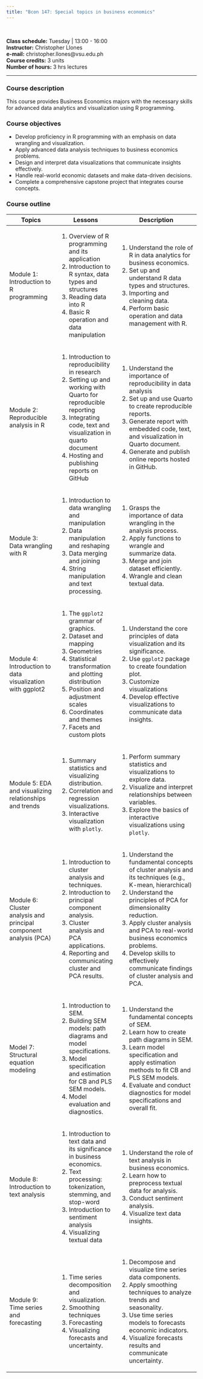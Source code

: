 ```yaml
---
title: "Bcon 147: Special topics in business economics"
---
```


<br>

**Class schedule:** Tuesday \| 13:00 - 16:00 <br> **Instructor:** Christopher Llones <br> **e-mail:** christopher.llones\@vsu.edu.ph <br> **Course credits:** 3 units <br> **Number of hours:** 3 hrs lectures <br>

------------------------------------------------------------------------

### Course description

This course provides Business Economics majors with the necessary skills for advanced data analytics and visualization using R programming.

### Course objectives

-   Develop proficiency in R programming with an emphasis on data wrangling and visualization.
-   Apply advanced data analysis techniques to business economics problems.
-   Design and interpret data visualizations that communicate insights effectively.
-   Handle real-world economic datasets and make data-driven decisions.
-   Complete a comprehensive capstone project that integrates course concepts.

### Course outline

+-------------------------------------------------------------------+---------------------------------------------------------------------------+-------------------------------------------------------------------------------------------------------------+
| Topics                                                            | Lessons                                                                   | Description                                                                                                 |
+===================================================================+===========================================================================+=============================================================================================================+
| Module 1: Introduction to R programming                           | 1.  Overview of R programming and its application                         | 1.  Understand the role of R in data analytics for business economics.                                      |
|                                                                   | 2.  Introduction to R syntax, data types and structures                   | 2.  Set up and understand R data types and structures.                                                      |
|                                                                   | 3.  Reading data into R                                                   | 3.  Importing and cleaning data.                                                                            |
|                                                                   | 4.  Basic R operation and data manipulation                               | 4.  Perform basic operation and data management with R.                                                     |
+-------------------------------------------------------------------+---------------------------------------------------------------------------+-------------------------------------------------------------------------------------------------------------+
| Module 2: Reproducible analysis in R                              | 1.  Introduction to reproducibility in research                           | 1.  Understand the importance of reproducibility in data analysis                                           |
|                                                                   | 2.  Setting up and working with Quarto for reproducible reporting         | 2.  Set up and use Quarto to create reproducible reports.                                                   |
|                                                                   | 3.  Integrating code, text and visualization in quarto document           | 3.  Generate report with embedded code, text, and visualization in Quarto document.                         |
|                                                                   | 4.  Hosting and publishing reports on GitHub                              | 4.  Generate and publish online reports hosted in GitHub.                                                   |
+-------------------------------------------------------------------+---------------------------------------------------------------------------+-------------------------------------------------------------------------------------------------------------+
| Module 3: Data wrangling with R                                   | 1.  Introduction to data wrangling and manipulation                       | 1.  Grasps the importance of data wrangling in the analysis process.                                        |
|                                                                   | 2.  Data manipulation and reshaping                                       | 2.  Apply functions to wrangle and summarize data.                                                          |
|                                                                   | 3.  Data merging and joining                                              | 3.  Merge and join dataset efficiently.                                                                     |
|                                                                   | 4.  String manipulation and text processing.                              | 4.  Wrangle and clean textual data.                                                                         |
+-------------------------------------------------------------------+---------------------------------------------------------------------------+-------------------------------------------------------------------------------------------------------------+
| Module 4: Introduction to data visualization with ggplot2         | 1.  The `ggplot2` grammar of graphics.                                    | 1.  Understand the core principles of data visualization and its significance.                              |
|                                                                   | 2.  Dataset and mapping                                                   | 2.  Use `ggplot2` package to create foundation plot.                                                        |
|                                                                   | 3.  Geometries                                                            | 3.  Customize visualizations                                                                                |
|                                                                   | 4.  Statistical transformation and plotting distribution                  | 4.  Develop effective visualizations to communicate data insights.                                          |
|                                                                   | 5.  Position and adjustment scales                                        |                                                                                                             |
|                                                                   | 6.  Coordinates and themes                                                |                                                                                                             |
|                                                                   | 7.  Facets and custom plots                                               |                                                                                                             |
+-------------------------------------------------------------------+---------------------------------------------------------------------------+-------------------------------------------------------------------------------------------------------------+
| Module 5: EDA and visualizing relationships and trends            | 1.  Summary statistics and visualizing distribution.                      | 1.  Perform summary statistics and visualizations to explore data.                                          |
|                                                                   | 2.  Correlation and regression visualizations.                            | 2.  Visualize and interpret relationships between variables.                                                |
|                                                                   | 3.  Interactive visualization with `plotly`.                              | 3.  Explore the basics of interactive visualizations using `plotly`.                                        |
+-------------------------------------------------------------------+---------------------------------------------------------------------------+-------------------------------------------------------------------------------------------------------------+
| Module 6: Cluster analysis and principal component analysis (PCA) | 1.  Introduction to cluster analysis and techniques.                      | 1.  Understand the fundamental concepts of cluster analysis and its techniques (e.g., K-mean, hierarchical) |
|                                                                   | 2.  Introduction to principal component analysis.                         | 2.  Understand the principles of PCA for dimensionality reduction.                                          |
|                                                                   | 3.  Cluster analysis and PCA applications.                                | 3.  Apply cluster analysis and PCA to real-world business economics problems.                               |
|                                                                   | 4.  Reporting and communicating cluster and PCA results.                  | 4.  Develop skills to effectively communicate findings of cluster analysis and PCA.                         |
+-------------------------------------------------------------------+---------------------------------------------------------------------------+-------------------------------------------------------------------------------------------------------------+
| Model 7: Structural equation modeling                             | 1.  Introduction to SEM.                                                  | 1.  Understand the fundamental concepts of SEM.                                                             |
|                                                                   | 2.  Building SEM models: path diagrams and model specifications.          | 2.  Learn how to create path diagrams in SEM.                                                               |
|                                                                   | 3.  Model specification and estimation for CB and PLS SEM models.         | 3.  Learn model specification and apply estimation methods to fit CB and PLS SEM models.                    |
|                                                                   | 4.  Model evaluation and diagnostics.                                     | 4.  Evaluate and conduct diagnostics for model specifications and overall fit.                              |
+-------------------------------------------------------------------+---------------------------------------------------------------------------+-------------------------------------------------------------------------------------------------------------+
| Module 8: Introduction to text analysis                           | 1.  Introduction to text data and its significance in business economics. | 1.  Understand the role of text analysis in business economics.                                             |
|                                                                   | 2.  Text processing: tokenization, stemming, and stop-word                | 2.  Learn how to preprocess textual data for analysis.                                                      |
|                                                                   | 3.  Introduction to sentiment analysis                                    | 3.  Conduct sentiment analysis.                                                                             |
|                                                                   | 4.  Visualizing textual data                                              | 4.  Visualize text data insights.                                                                           |
+-------------------------------------------------------------------+---------------------------------------------------------------------------+-------------------------------------------------------------------------------------------------------------+
| Module 9: Time series and forecasting                             | 1.  Time series decomposition and visualization.                          | 1.  Decompose and visualize time series data components.                                                    |
|                                                                   | 2.  Smoothing techniques                                                  | 2.  Apply smoothing techniques to analyze trends and seasonality.                                           |
|                                                                   | 3.  Forecasting                                                           | 3.  Use time series models to forecasts economic indicators.                                                |
|                                                                   | 4.  Visualizing forecasts and uncertainty.                                | 4.  Visualize forecasts results and communicate uncertainty.                                                |
+-------------------------------------------------------------------+---------------------------------------------------------------------------+-------------------------------------------------------------------------------------------------------------+
